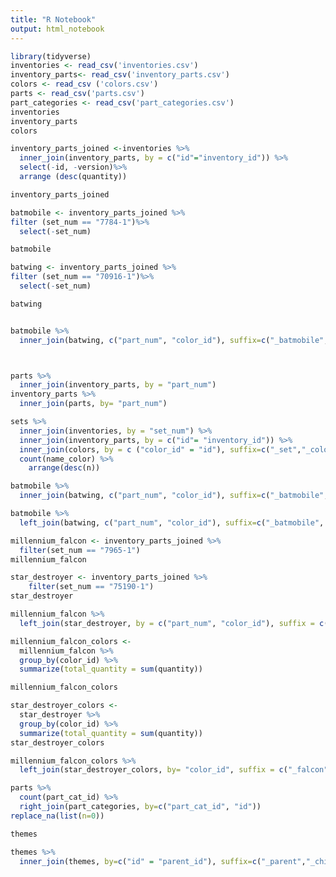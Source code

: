 ---
title: "R Notebook"
output: html_notebook
---
```{r}
library(tidyverse)
inventories <- read_csv('inventories.csv')
inventory_parts<- read_csv('inventory_parts.csv')
colors <- read_csv ('colors.csv')
parts <- read_csv('parts.csv')
part_categories <- read_csv('part_categories.csv')
inventories
inventory_parts
colors

```

```{r}

inventory_parts_joined <-inventories %>%
  inner_join(inventory_parts, by = c("id"="inventory_id")) %>%
  select(-id, -version)%>%
  arrange (desc(quantity))

inventory_parts_joined

batmobile <- inventory_parts_joined %>%
filter (set_num == "7784-1")%>%
  select(-set_num)

batmobile

batwing <- inventory_parts_joined %>%
filter (set_num == "70916-1")%>%
  select(-set_num)

batwing


batmobile %>%
  inner_join(batwing, c("part_num", "color_id"), suffix=c("_batmobile", "_batwing"))




```

```{r}
parts %>%
  inner_join(inventory_parts, by = "part_num")
inventory_parts %>%
  inner_join(parts, by= "part_num")

```
```{r}

sets %>%
  inner_join(inventories, by = "set_num") %>%
  inner_join(inventory_parts, by = c("id"= "inventory_id")) %>%
  inner_join(colors, by = c ("color_id" = "id"), suffix=c("_set","_color"))%>%
  count(name_color) %>%
    arrange(desc(n))

```

```{r}

batmobile %>%
  inner_join(batwing, c("part_num", "color_id"), suffix=c("_batmobile", "_batwing"))

batmobile %>%
  left_join(batwing, c("part_num", "color_id"), suffix=c("_batmobile", "_batwing"))

```

```{r}


millennium_falcon <- inventory_parts_joined %>%
  filter(set_num == "7965-1")
millennium_falcon

star_destroyer <- inventory_parts_joined %>%
    filter(set_num == "75190-1")
star_destroyer

millennium_falcon %>%
  left_join(star_destroyer, by = c("part_num", "color_id"), suffix = c("_falcon", "_star_destroyer"))

millennium_falcon_colors <- 
  millennium_falcon %>%
  group_by(color_id) %>%
  summarize(total_quantity = sum(quantity)) 

millennium_falcon_colors 

star_destroyer_colors <- 
  star_destroyer %>%
  group_by(color_id) %>%
  summarize(total_quantity = sum(quantity)) 
star_destroyer_colors 

millennium_falcon_colors %>%
  left_join(star_destroyer_colors, by= "color_id", suffix = c("_falcon","_star_destroyer"))

```
```{r}
parts %>%
  count(part_cat_id) %>%  
  right_join(part_categories, by=c("part_cat_id", "id"))
replace_na(list(n=0))

```


```{r}

themes
```

```{r}

themes %>%
  inner_join(themes, by=c("id" = "parent_id"), suffix=c("_parent","_child"))

```

